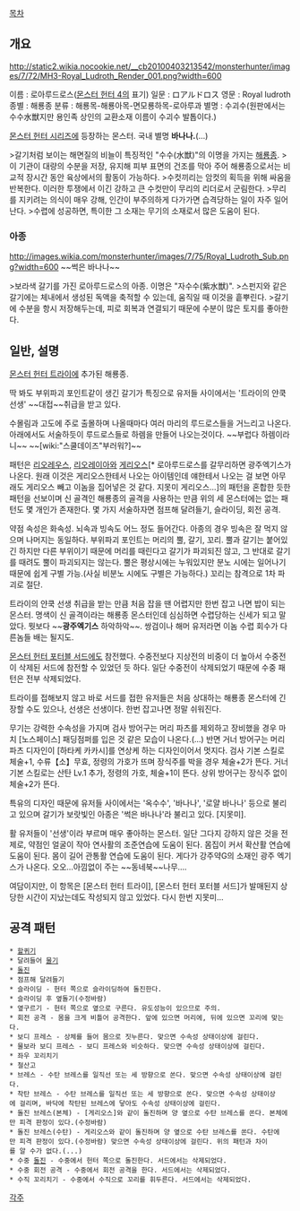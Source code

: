 [[목차]]

== 개요 ==
http://static2.wikia.nocookie.net/__cb20100403213542/monsterhunter/images/7/72/MH3-Royal_Ludroth_Render_001.png?width=600

이름 : 로아루드로스([[몬스터 헌터 4]]의 표기)
일문 : ロアルドロス
영문 : Royal ludroth
종별 : 해룡종
분류 : 해룡목-해룡아목-면모룡하목-로아루과 
별명 : 수괴수(원판에서는 수수水獣지만 용인족 상인의 교환소재 이름이 수괴수 발톱이다.)

[[몬스터 헌터 시리즈]]에 등장하는 몬스터. 국내 별명 '''바나나.'''(...)

>갈기처럼 보이는 해면질의 비늘이 특징적인 "수수(水獣)"의 이명을 가지는 [[해룡종]].
>이 기관이 대량의 수분을 저장, 유지해 피부 표면의 건조를 막아 주어 해룡종으로서는 비교적 장시간 동안 육상에서의 활동이 가능하다.
>수컷끼리는 암컷의 획득을 위해 싸움을 반복한다. 이러한 투쟁에서 이긴 강하고 큰 수컷만이 무리의 리더로서 군림한다.
>무리를 지키려는 의식이 매우 강해, 인간이 부주의하게 다가가면 습격당하는 일이 자주 일어난다.
>수렵에 성공하면, 특이한 그 소재는 무기의 소재로서 많은 도움이 된다.

=== 아종 ===
http://images.wikia.com/monsterhunter/images/7/75/Royal_Ludroth_Sub.png?width=600
~~썩은 바나나~~

>보라색 갈기를 가진 로아루드로스의 아종. 이명은 "자수수(紫水獣)". 
>스펀지와 같은 갈기에는 체내에서 생성된 독액을 축적할 수 있는데, 움직일 때 이것을 흩뿌린다.
>갈기에 수분을 항시 저장해두는데, 피로 회복과 연결되기 때문에 수분이 많은 토지를 좋아한다.

== 일반, 설명 ==
[[몬스터 헌터 트라이]]에 추가된 해룡종.

딱 봐도 부위파괴 포인트같이 생긴 갈기가 특징으로 유저들 사이에서는 '트라이의 얀쿡 선생' ~~대접~~취급을 받고 있다.

수몰림과 고도에 주로 출몰하며 나올때마다 여러 마리의 루드로스들을 거느리고 나온다. 아래에서도 서술하듯이 루드로스들로 하렘을 만들어 나오는것이다. ~~부럽다 하렘이라니~~ ~~[wiki:"스쿨데이즈"부러워?]~~

패턴은 [[리오레우스]], [[리오레이아]]와 [[게리오스]][* 로아루드로스를 갈무리하면 광주엑기스가 나온다. 원래 이것은 게리오스한테서 나오는 아이템인데 얘한테서 나오는 걸 보면 아무래도 게리오스 빼고 이놈을 집어넣은 것 같다. 지못미 게리오스...]의 패턴을 혼합한 듯한 패턴을 선보이며 신 골격인 해룡종의 골격을 사용하는 만큼 위의 세 몬스터에는 없는 패턴도 몇 개인가 존재한다. 몇 가지 서술하자면 점프해 달려들기, 슬라이딩, 회전 공격.

약점 속성은 화속성. 뇌속과 빙속도 어느 정도 들어간다. 아종의 경우 빙속은 잘 먹지 않으며 나머지는 동일하다. 부위파괴 포인트는 머리의 뿔, 갈기, 꼬리. 뿔과 갈기는 붙어있긴 하지만 다른 부위이기 때문에 머리를 때린다고 갈기가 파괴되진 않고, 그 반대로 갈기를 때려도 뿔이 파괴되지는 않는다. 뿔은 평상시에는 누워있지만 분노 시에는 일어나기 때문에 쉽게 구별 가능.(사실 비분노 시에도 구별은 가능하다.) 꼬리는 참격으로 1차 파괴로 절단.

트라이의 얀쿡 선생 취급을 받는 만큼 처음 잡을 땐 어렵지만 한번 잡고 나면 밥이 되는 몬스터. 명색이 신 골격이라는 해룡종 몬스터인데 심심하면 수렵당하는 신세가 되고 말았다. 뭣보다 ~~'''광주엑기스''' 하악하악~~. 쌍검이나 해머 유저라면 이놈 수렵 회수가 다른놈들 배는 될지도.

[[몬스터 헌터 포터블 서드]]에도 참전했다. 수중전보다 지상전의 비중이 더 높아서 수중전이 삭제된 서드에 참전할 수 있었던 듯 하다. 일단 수중전이 삭제되었기 때문에 수중 패턴은 전부 삭제되었다.

트라이를 접해보지 않고 바로 서드를 접한 유저들은 처음 상대하는 해룡종 몬스터에 긴장할 수도 있으나, 선생은 선생이다. 한번 잡고나면 정말 쉬워진다.

무기는 강력한 수속성을 가지며 검사 방어구는 머리 파츠를 제외하고 장비했을 경우 마치 [노스페이스] 패딩점퍼를 입은 것 같은 모습이 나온다.(...) 반면 거너 방어구는 머리 파츠 디자인이 [하타케 카카시]를 연상케 하는 디자인이어서 멋지다.
검사 기본 스킬로 체술+1, 수류【소】무효, 정령의 가호가 뜨며 장식주를 박을 경우 체술+2가 뜬다. 거너 기본 스킬로는 산탄 Lv.1 추가, 정령의 가호, 체술+1이 뜬다. 상위 방어구는 장식주 없이 체술+2가 뜬다.

특유의 디자인 때문에 유저들 사이에서는 '옥수수', '바나나', '로얄 바나나' 등으로 불리고 있으며 갈기가 보랏빛인 아종은 '썩은 바나나'라 불리고 있다. [지못미].

활 유저들이 '선생'이라 부르며 매우 좋아하는 몬스터. 일단 그다지 강하지 않은 것을 전제로, 약점인 얼굴이 작아 연사활의 조준연습에 도움이 된다. 몸집이 커서 확산활 연습에 도움이 된다. 몸이 길어 관통활 연습에 도움이 된다. 게다가 강주약G의 소재인 광주 엑기스가 나온다. 오오…아낌없이 주는 ~~동네북~~나무….

여담이지만, 이 항목은 [몬스터 헌터 트라이], [몬스터 헌터 포터블 서드]가 발매된지 상당한 시간이 지났는데도 작성되지 않고 있었다. 다시 한번 지못미...

== 공격 패턴 ==
 * [[할퀴기]]
 * 달려들어 [[물기]]
 * [[돌진]]
 * 점프해 달려들기
 * 슬라이딩 - 헌터 쪽으로 슬라이딩하여 돌진한다.
 * 슬라이딩 후 옆돌기(수정바람)
 * 옆구르기 - 헌터 쪽으로 옆으로 구른다. 유도성능이 있으므로 주의.
 * 회전 공격 - 몸을 크게 비틀어 공격한다. 앞에 있으면 머리에, 뒤에 있으면 꼬리에 맞는다.
 * 보디 프레스 - 상체를 들어 몸으로 짓누른다. 맞으면 수속성 상태이상에 걸린다.
 * 물보라 보디 프레스 - 보디 프레스와 비슷하다. 맞으면 수속성 상태이상에 걸린다.
 * 좌우 꼬리치기
 * 철산고
 * 브레스 - 수탄 브레스를 일직선 또는 세 방향으로 쏜다. 맞으면 수속성 상태이상에 걸린다.
 * 착탄 브레스 - 수탄 브레스를 일직선 또는 세 방향으로 쏜다. 맞으면 수속성 상태이상에 걸리며, 바닥에 착탄된 브레스에 닿아도 수속성 상태이상에 걸린다.
 * 돌진 브레스(본체) - [게리오스]와 같이 돌진하며 양 옆으로 수탄 브레스를 쏜다. 본체에만 피격 판정이 있다.(수정바람)
 * 돌진 브레스(수탄) - 게리오스와 같이 돌진하며 양 옆으로 수탄 브레스를 쏜다. 수탄에만 피격 판정이 있다.(수정바람) 맞으면 수속성 상태이상에 걸린다. 위의 패턴과 차이를 알 수가 없다.(...)
 * 수중 [[돌진]] - 수중에서 헌터 쪽으로 돌진한다. 서드에서는 삭제되었다.
 * 수중 회전 공격 - 수중에서 회전 공격을 한다. 서드에서는 삭제되었다.
 * 수직 꼬리치기 - 수중에서 수직으로 꼬리를 휘두른다. 서드에서는 삭제되었다.


[[각주]]
